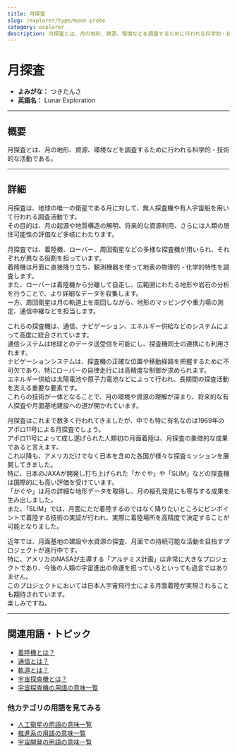 ```yaml
---
title: 月探査
slug: /explorer/type/moon-probe
category: explorer
description: 月探査とは、月の地形、資源、環境などを調査するために行われる科学的・技術的な活動である。
---
```



<Head>
  <script type="application/ld+json">
    {`{
      "@context": "https://schema.org",
      "@type": "DefinedTerm",
      "name": "月探査",
      "inDefinedTermSet": "https://www.space-portal.org",
      "termCode": "explorer/type/moon-probe",
      "description": "月探査とは、月の地形、資源、環境などを調査するために行われる科学的・技術的な活動である。",
      "url": "https://www.space-portal.org/docs/explorer/type/moon-probe"
    }`}
  </script>
</Head>

# 月探査

- **よみがな：** つきたんさ  
- **英語名：** Lunar Exploration   

---

## 概要

月探査とは、月の地形、資源、環境などを調査するために行われる科学的・技術的な活動である。

---

## 詳細

月探査は、地球の唯一の衛星である月に対して、無人探査機や有人宇宙船を用いて行われる調査活動です。  
その目的は、月の起源や地質構造の解明、将来的な資源利用、さらには人類の居住可能性の評価など多岐にわたります。  

月探査では、着陸機、ローバー、周回衛星などの多様な探査機が用いられ、それぞれが異なる役割を担っています。  
着陸機は月面に直接降り立ち、観測機器を使って地表の物理的・化学的特性を調査します。  
また、ローバーは着陸機から分離して自走し、広範囲にわたる地形や岩石の分析を行うことで、より詳細なデータを収集します。  
一方、周回衛星は月の軌道上を周回しながら、地形のマッピングや重力場の測定、通信中継などを担当します。  

これらの探査機は、通信、ナビゲーション、エネルギー供給などのシステムによって高度に統合されています。  
通信システムは地球とのデータ送受信を可能にし、探査機同士の連携にも利用されます。  
ナビゲーションシステムは、探査機の正確な位置や移動経路を把握するために不可欠であり、特にローバーの自律走行には高精度な制御が求められます。  
エネルギー供給は太陽電池や原子力電池などによって行われ、長期間の探査活動を支える重要な要素です。  
これらの技術が一体となることで、月の環境や資源の理解が深まり、将来的な有人探査や月面基地建設への道が開かれています。  

月探査はこれまで数多く行われてきましたが、中でも特に有名なのは1969年のアポロ11号による月探査でしょう。  
アポロ11号によって成し遂げられた人類初の月面着陸は、月探査の象徴的な成果であると言えます。  
これ以降も、アメリカだけでなく日本を含めた各国が様々な探査ミッションを展開してきました。  
特に、日本のJAXAが開発し打ち上げられた「かぐや」や「SLIM」などの探査機は国際的にも高い評価を受けています。  
「かぐや」は月の詳細な地形データを取得し、月の縦孔発見にも寄与する成果を生み出しました。  
また、「SLIM」では、月面にただ着陸するのではなく降りたいところにピンポイントで着陸する技術の実証が行われ、実際に着陸場所を高精度で決定することが可能となりました。

近年では、月面基地の建設や水資源の探査、月面での持続可能な活動を目指すプロジェクトが進行中です。  
特に、アメリカのNASAが主導する「アルテミス計画」は非常に大きなプロジェクトであり、今後の人類の宇宙進出の命運を担っているといっても過言ではありません。  
このプロジェクトにおいては日本人宇宙飛行士による月面着陸が実現されることも期待されています。  
楽しみですね。

---

## 関連用語・トピック

- [着陸機とは？](/docs/explorer/technology/lander/)
- [通信とは？](/docs/communication/communication/)
- [軌道とは？](/docs/orbit/orbit/)
- [宇宙探査機とは？](/docs/explorer/space-probe/)
- [宇宙探査機の用語の意味一覧](/docs/category/explorer/)

### 他カテゴリの用語を見てみる
- [人工衛星の用語の意味一覧](/docs/category/satellite/)
- [推進系の用語の意味一覧](/docs/category/propulsion/)
- [宇宙開発の用語の意味一覧](/docs/category/glossary/)
